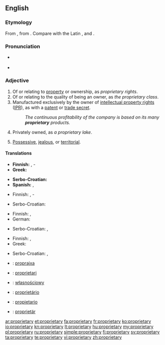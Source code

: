 ==English==

===Etymology===
From {{etyl|fr}} {{term|propriétaire|lang=fr}}, from {{etyl|la}} {{term|proprietarius|lang=la}}. Compare with the Latin {{term|proprietas||property|lang=la}}, and {{term|proprius||ownership|lang=la}}.

===Pronunciation===
* {{a|US}} {{IPA|/prəˈprɑɪ.ə.teɪɹ.i/}}
* {{audio|En-us-proprietary.ogg|Audio (US)}}

===Adjective===
{{en-adj}}

# Of or relating to [[property]] or ownership, as ''proprietary rights''.
# Of or relating to the quality of being an owner, as ''the proprietary class''.
# Manufactured exclusively by the owner of [[intellectual property right]]s ([[IPR]]), as with a [[patent]] or [[trade secret]].
#: ''The continuous profitability of the company is based on its many '''proprietary''' products.''
# Privately owned, as ''a proprietary lake''.
# {{of a|person}} [[possessive|Possessive]], [[jealous]], or [[territorial]].

====Translations====
{{trans-top|relating to property or ownership}}
* '''Finnish:''' {{t+|fi|oma}}, {{t-|fi|omistus}}-
* '''Greek:''' {{t|el|ιδιοκτησιακός|m|tr=idioktisiakós|sc=Grek}}
{{trans-mid}}
* '''Serbo-Croatian:''' {{t|sh|vlasnički}}
* '''Spanish:''' {{t|es|propietario}}, {{t|es|de propiedad}}
{{trans-bottom}}

{{trans-top|of or relating to the quality of being an owner}}
* Finnish: {{t-|fi|omistava}}, {{t+|fi|omistaja}}-
{{trans-mid}}
* Serbo-Croatian: {{t|sh|vlasnički}}
{{trans-bottom}}

{{trans-top|manufactured exclusively by the IPR owner}}
* Finnish: {{t+|fi|alkuperäinen}}, {{t|fi|alkuperäis-}}
* German: {{t|de|proprietär}}
{{trans-mid}}
* Serbo-Croatian: {{t|sh|originalan}}, {{t|sh|licenciran}}
{{trans-bottom}}

{{trans-top|privately owned}}
* Finnish: {{t+|fi|yksityinen}}, {{t-|fi|yksityis-}}
* Greek: {{t|el|ιδιόκτητος|m|tr=idióktitos|sc=Grek}}
{{trans-mid}}
* Serbo-Croatian: {{t|sh|privatni}}, {{t|sh|posjedovani}}
{{trans-bottom}}

{{checktrans-top}}
* {{ttbc|eo}}: [[proprajxa]]
* {{ttbc|ia}}: [[proprietari]]
* {{ttbc|pl}}: [[własnościowy]]
* {{ttbc|pt}}: [[proprietário]]
* {{ttbc|es}}: [[propietario]]
* {{ttbc|sv}}: [[proprietär]]
{{trans-bottom}}

[[ar:proprietary]]
[[et:proprietary]]
[[fa:proprietary]]
[[fr:proprietary]]
[[ko:proprietary]]
[[io:proprietary]]
[[kn:proprietary]]
[[lt:proprietary]]
[[hu:proprietary]]
[[my:proprietary]]
[[pl:proprietary]]
[[ru:proprietary]]
[[simple:proprietary]]
[[fi:proprietary]]
[[sv:proprietary]]
[[ta:proprietary]]
[[te:proprietary]]
[[vi:proprietary]]
[[zh:proprietary]]